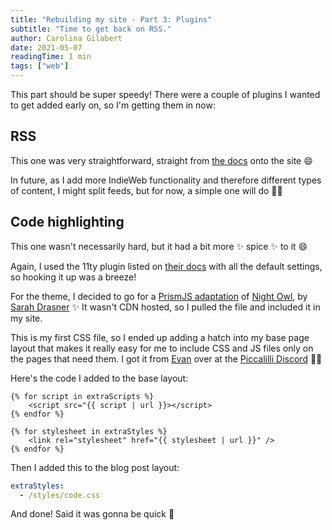 ```yaml
---
title: "Rebuilding my site - Part 3: Plugins"
subtitle: "Time to get back on RSS."
author: Carolina Gilabert
date: 2021-05-07
readingTime: 1 min
tags: ["web"]
---
```


This part should be super speedy! There were a couple of plugins I wanted to get added early on, so I'm getting them in now:

## RSS

This one was very straightforward, straight from [the docs](https://www.11ty.dev/docs/plugins/rss/) onto the site 😄

In future, as I add more IndieWeb functionality and therefore different types of content, I might split feeds, but for now, a simple one will do 🙌🏼

## Code highlighting

This one wasn't necessarily hard, but it had a bit more ✨ spice ✨ to it 😄

Again, I used the 11ty plugin listed on [their docs](https://www.11ty.dev/docs/plugins/syntaxhighlight/) with all the default settings, so hooking it up was a breeze!

For the theme, I decided to go for a [PrismJS adaptation](https://github.com/PrismJS/prism-themes/blob/master/themes/prism-night-owl.css) of [Night Owl](https://marketplace.visualstudio.com/items?itemName=sdras.night-owl), by [Sarah Drasner](https://sarahdrasnerdesign.com) ✨ It wasn't CDN hosted, so I pulled the file and included it in my site.

This is my first CSS file, so I ended up adding a hatch into my base page layout that makes it really easy for me to include CSS and JS files only on the pages that need them. I got it from [Evan](https://darthmall.net) over at the [Piccalilli Discord](https://piccalil.li/membership/) 🙌🏼

Here's the code I added to the base layout:

```liquid
{% for script in extraScripts %}
    <script src="{{ script | url }}></script>
{% endfor %}

{% for stylesheet in extraStyles %}
    <link rel="stylesheet" href="{{ stylesheet | url }}" />
{% endfor %}
```

Then I added this to the blog post layout:

```yaml
extraStyles:
  - /styles/code.css
```

And done! Said it was gonna be quick 💨
